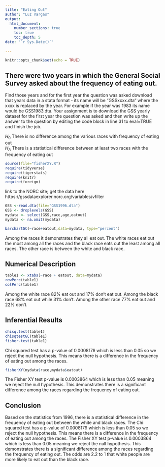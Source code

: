 ```yaml
---
title: "Eating Out"
author: "Luz Vargas"
output: 
  html_document:
    number_sections: true
    toc: true
    toc_depth: 5
date: "`r Sys.Date()`"    
    
---
```


```r
knitr::opts_chunk$set(echo = TRUE)
```

## There were two years in which the General Social Survey asked about the frequency of eating out.


Find those years and for the first year the question was asked download that years data in a stata format - its name will be "GSSxxxx.dta" where the xxxx is replaced by the year.  For example if the year was 1983 its name would be GSS1983.dta. Your assignment is to download the GSS yearly dataset for the first year the question was asked and then  write up the answer to the question by editing the  code block in line 31 to eval=TRUE and finish the job. 

$H_0$ There is no difference among the various races with frequency of eating out  
$H_A$ There is a statistical difference between at least two races with the frequency of eating out  


```r
source(file="fisherXY.R")
require(tidyverse)
require(tigerstats)
require(knitr)
require(foreign)
```



link to the NORC site; get the data here
https://gssdataexplorer.norc.org/variables/vfilter


```r
GSS <-read.dta(file="GSS1996.dta")
GSS <- droplevels(GSS)
mydata <- select(GSS,race,age,eatout)
mydata <- na.omit(mydata)
```



```r
barchartGC(~race+eatout,data=mydata, type="percent")
```

Among the races it demonstrates they all eat out. The white races eat out the most among all the races and the black race eats out the least among all races. The other race is between the white and black race.

## Numerical Description

```r
table1 <- xtabs(~race + eatout, data=mydata)
rowPerc(table1)
colPerc(table1)
```
Among the white race 82% eat out and 17% don't eat out. Among the black race 68% eat out while 31% don't. Among the other race 77% eat out and 22% don't.

## Inferential Results


```r
chisq.test(table1)
chisqtestGC(table1)
fisher.test(table1)
```

Chi squared test has a p-value of 0.0008179 which is less than 0.05 so we reject the null hypothesis. This means there is a difference in the frequency of eating out among the races.

```r
fisherXY(mydata$race,mydata$eatout)
```

The Fisher XY test p-value is 0.0003864 which is less than 0.05 meaning we reject the null hypothesis. This demonstrates there is a significant difference among the races regarding the frequency of eating out.


## Conclusion
Based on the statistics from 1996, there is a statistical difference in the frequency of eating out between the white and black races. The Chi squared test has a p-value of 0.0008179 which is less than 0.05 so we reject the null hypothesis. This means there is a difference in the frequency of eating out among the races. The Fisher XY test p-value is 0.0003864 which is less than 0.05 meaning we reject the null hypothesis. This demonstrates there is a significant difference among the races regarding the frequency of eating out. The odds are 2.2 to 1 that white people are more likely to eat out than the black race.